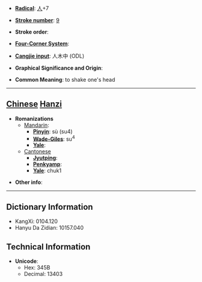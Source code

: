 * '''[[Wiktionary:Chinese radical index| Radical]]''': [[Wiktionary:Chinese radical index 人|人]]+7

* '''[[Wiktionary:Chinese total strokes index|Stroke number]]''': [[Wiktionary:Chinese total strokes index 9|9]]

* '''Stroke order''': 

* '''[[Wiktionary:Chinese four corner index|Four-Corner System]]''': 

* '''[[Wiktionary:Chinese Cangjie index|Cangjie input]]''': 人木中 (ODL)

* '''Graphical Significance and Origin''': 

* '''Common Meaning''': to shake one's head

----

== [[Chinese]] [[Hanzi]] ==

* '''Romanizations'''
** [[Mandarin]]:
*** '''[[Pinyin]]''': sù (su4)
*** '''[[Wade-Giles]]''': su<sup>4</sup>
*** '''[[Yale]]''': 
**[[Cantonese]]
***'''[[Jyutping]]''':
***'''[[Penkyamp]]''': 
***'''[[Yale]]''': chuk1

* '''Other info''': 

----

== Dictionary Information ==

* KangXi: 0104.120
* Hanyu Da Zidian: 10157.040

== Technical Information ==

* '''Unicode''':
** Hex: 345B
** Decimal: 13403